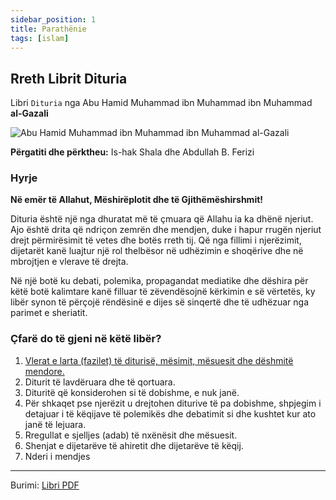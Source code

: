 ---
sidebar_position: 1
title: Parathënie
tags: [islam]
---


## Rreth Librit Dituria

Libri `Dituria` nga Abu Hamid Muhammad ibn Muhammad ibn Muhammad **al-Gazali**

![Abu Hamid Muhammad ibn Muhammad ibn Muhammad al-Gazali](/img/AlGhazali.jpeg)

**Përgatiti dhe përktheu:** Is-hak Shala dhe Abdullah B. Ferizi

### Hyrje

**Në emër të Allahut, Mëshirëplotit dhe të Gjithëmëshirshmit!**

Dituria është një nga dhuratat më të çmuara që Allahu ia ka dhënë njeriut.
Ajo është drita që ndriçon zemrën dhe mendjen, duke i hapur rrugën njeriut drejt përmirësimit të vetes dhe botës rreth tij.
Që nga fillimi i njerëzimit, dijetarët kanë luajtur një rol thelbësor në udhëzimin e shoqërive dhe në mbrojtjen e vlerave të drejta.

Në një botë ku debati, polemika, propagandat mediatike dhe dëshira për këtë botë kalimtare kanë filluar të zëvendësojnë kërkimin e së vërtetës, ky libër synon të përçojë rëndësinë e dijes së sinqertë dhe të udhëzuar nga parimet e sheriatit.

### Çfarë do të gjeni në këtë libër?

1. <FontAwesomeIcon icon={faArrowRight} /> [Vlerat e larta (fazilet) të diturisë, mësimit, mësuesit dhe dëshmitë mendore.](./chapter-one/)
2. Diturit të lavdëruara dhe të qortuara.
3. Dituritë që konsiderohen si të dobishme, e nuk janë.
4. Për shkaqet pse njerëzit u drejtohen diturive të pa dobishme, shpjegim i detajuar i të këqijave të polemikës dhe debatimit si dhe kushtet kur ato janë të lejuara.
5. Rregullat e sjelljes (adab) të nxënësit dhe mësuesit.
6. Shenjat e dijetarëve të ahiretit dhe dijetarëve të këqij.
7. Nderi i mendjes

<hr />

Burimi: [Libri PDF](/pdf/imam-gazali-libri-dituria-botimi-viti-2017.pdf)
